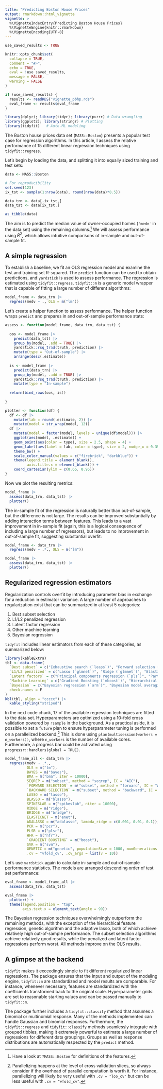 ```yaml
---
title: "Predicting Boston House Prices"
output: rmarkdown::html_vignette
vignette: >
  %\VignetteIndexEntry{Predicting Boston House Prices}
  %\VignetteEngine{knitr::rmarkdown}
  %\VignetteEncoding{UTF-8}
---
```


```r
use_saved_results <- TRUE

knitr::opts_chunk$set(
  collapse = TRUE,
  comment = "#>",
  echo = TRUE,
  eval = !use_saved_results,
  message = FALSE,
  warning = FALSE
)

if (use_saved_results) {
  results <- readRDS("vignette_pbhp.rds")
  eval_frame <- results$eval_frame
}
```

```r
library(dplyr); library(tidyr); library(purrr) # Data wrangling
library(ggplot2); library(stringr) # Plotting
library(tidyfit)   # Auto-ML modeling
```

The Boston house prices data set (`MASS::Boston`) presents a popular test case for regression algorithms. In this article, I assess the relative performance of 15 different linear regression techniques using `tidyfit::regress`.

Let's begin by loading the data, and splitting it into equally sized training and test sets:

```r
data <- MASS::Boston

# For reproducibility
set.seed(123)
ix_tst <- sample(1:nrow(data), round(nrow(data)*0.5))

data_trn <- data[-ix_tst,]
data_tst <- data[ix_tst,]

as_tibble(data)
```

The aim is to predict the median value of owner-occupied homes (`'medv'` in the data set) using the remaining columns.^[Have a look at `?MASS::Boston` for definitions of the features.] We will assess performance using $R^2$, which allows intuitive comparisons of in-sample and out-of-sample fit.

## A simple regression

To establish a baseline, we fit an OLS regression model and examine the test and training set R-squared. The `predict` function can be used to obtain predictions, and `yardstick` is used to assess performance. The regression is estimated using `tidyfit::regress`. `tidyfit::m` is a generic model wrapper that is capable of fitting a large number of different algorithms:

```r
model_frame <- data_trn |>
  regress(medv ~ ., OLS = m("lm"))
```

Let's create a helper function to assess performance. The helper function wraps `predict` and prepares in and out-of-sample performance stats:

```r
assess <- function(model_frame, data_trn, data_tst) {
  
  oos <- model_frame |>
    predict(data_tst) |>
    group_by(model, .add = TRUE) |>
    yardstick::rsq_trad(truth, prediction) |>
    mutate(type = "Out-of-sample") |>
    arrange(desc(.estimate))
  
  is <- model_frame |>
    predict(data_trn) |>
    group_by(model, .add = TRUE) |>
    yardstick::rsq_trad(truth, prediction) |>
    mutate(type = "In-sample")
  
  return(bind_rows(oos, is))
  
}

plotter <- function(df) {
  df <- df |>
    mutate(lab = round(.estimate, 2)) |>
    mutate(model = str_wrap(model, 12))
  df |> 
    mutate(model = factor(model, levels = unique(df$model))) |>
    ggplot(aes(model, .estimate)) +
    geom_point(aes(color = type), size = 2.5, shape = 4) + 
    geom_label(aes(label = lab, color = type), size = 2, nudge_x = 0.35) +
    theme_bw() +
    scale_color_manual(values = c("firebrick", "darkblue")) +
    theme(legend.title = element_blank(), 
          axis.title.x = element_blank()) +
    coord_cartesian(ylim = c(0.65, 0.95))
}
```

Now we plot the resulting metrics:

```r
model_frame |>
  assess(data_trn, data_tst) |>
  plotter()
```

The in-sample fit of the regression is naturally better than out-of-sample, but the difference is not large. The results can be improved substantially by adding interaction terms between features. This leads to a vast improvement in in-sample fit (again, this is a logical consequence of including a large number of regressors), but leads to no improvement in out-of-sample fit, suggesting substantial overfit:

```r
model_frame <- data_trn |>
  regress(medv ~ .*., OLS = m("lm"))

model_frame |>
  assess(data_trn, data_tst) |>
  plotter()
```

## Regularized regression estimators

Regularization controls overfit by introducing parameter bias in exchange for a reduction in estimator variance. A large number of approaches to regularization exist that can be summarized in at least 5 categories:

1. Best subset selection
2. L1/L2 penalized regression
3. Latent factor regression
4. Other machine learning
5. Bayesian regression

`tidyfit` includes linear estimators from each of these categories, as summarized below:

```r
library(kableExtra)
tbl <- data.frame(
  `Best subset` = c("Exhaustive search (`leaps`)", "Forward selection (`leaps`)", "Backward selection (`leaps`)", "Sequential Replacement (`leaps`)", "Genetic Algorithm ('gaselect')"),
  `L1/L2 penalized` = c("Lasso (`glmnet`)", "Ridge (`glmnet`)", "ElasticNet (`glmnet`)", "Adaptive Lasso (`glmnet`)", ""),
  `Latent factors` = c("Principal components regression (`pls`)", "Partial least squares (`pls`)", "", "", ""),
  `Machine Learning` = c("Gradient Boosting (`mboost`)", "Hierarchical feature regression (`hfr`)", "Support vector regression (`e1071`)", "", ""),
  `Bayesian` = c("Bayesian regression (`arm`)", "Bayesian model averaging (`BMS`)", "Bayesian Lasso (`monomvn`)", "Bayesian Ridge (`monomvn`)", "Spike and Slab Regression ('BoomSpikeSlab')"),
  check.names = F
)
kbl(tbl, align = "ccccc") |>
  kable_styling("striped")

```

In the next code chunk, 17 of the available regression techniques are fitted to the data set. Hyperparameters are optimized using a 10-fold cross validation powered by `rsample` in the background. As a practical aside, it is possible to set a `future` plan to ensure hyperparameter tuning is performed on a parallelized backend.^[Parallelizing happens at the level of cross validation slices, so always consider if the overhead of parallel computation is worth it. For instance, parallelizing will likely be very useful with `.cv = "loo_cv"` but can be less useful with `.cv = "vfold_cv"`.] This is done using `plan(multisession(workers = n_workers))`, where `n_workers` is the number of available cores. Furthermore, a progress bar could be activated using `progressr::handlers(global = TRUE)`.

```r
model_frame_all <- data_trn |>
  regress(medv ~ .*., 
          OLS = m("lm"),
          BAYES = m("bayes"),
          BMA = m("bma", iter = 10000),
          SEQREP = m("subset", method = "seqrep", IC = "AIC"),
          `FORWARD SELECTION` = m("subset", method = "forward", IC = "AIC"),
          `BACKWARD SELECTION` = m("subset", method = "backward", IC = "AIC"),
          LASSO = m("lasso"),
          BLASSO = m("blasso"),
          SPIKESLAB = m("spikeslab", niter = 10000),
          RIDGE = m("ridge"),
          BRIDGE = m("bridge"),
          ELASTICNET = m("enet"),
          ADALASSO = m("adalasso", lambda_ridge = c(0.001, 0.01, 0.1)),
          PCR = m("pcr"),
          PLSR = m("plsr"),
          HFR = m("hfr"),
          `GRADIENT BOOSTING` = m("boost"),
          SVR = m("svm"),
          GENETIC = m("genetic", populationSize = 1000, numGenerations = 50, statistic = "AIC", maxVariables = 20),
          .cv = "vfold_cv", .cv_args = list(v = 10))
```

Let's use `yardstick` again to calculate in-sample and out-of-sample performance statistics. The models are arranged descending order of test set performance:

```r
eval_frame <- model_frame_all |>
  assess(data_trn, data_tst)
```

```r
eval_frame |>
  plotter() +
  theme(legend.position = "top", 
        axis.text.x = element_text(angle = 90))
```

The Bayesian regression techniques overwhelmingly outperform the remaining methods, with the exception of the hierarchical feature regression, genetic algorithm and the adaptive lasso, both of which achieve relatively high out-of-sample performance. The subset selection algorithms achieve relatively good results, while the penalized and latent factor regressions perform worst. All methods improve on the OLS results.

## A glimpse at the backend

`tidyfit` makes it exceedingly simple to fit different regularized linear regressions. The package ensures that the input and output of the modeling engine, `tidyfit::m` are standardized and model results are comparable. For instance, whenever necessary, features are standardized with the coefficients transformed back to the original scale. Hyperparameter grids are set to reasonable starting values and can be passed manually to `tidyfit::m`.

The package further includes a `tidyfit::classify` method that assumes a binomial or multinomial response. Many of the methods implemented can handle Gaussian and binomial responses. Furthermore, the `tidyfit::regress` and `tidyfit::classify` methods seamlessly integrate with grouped tibbles, making it extremely powerful to estimate a large number of regressions for different data groupings. Groups as well as response distributions are automatically respected by the `predict` method.
